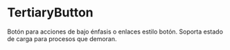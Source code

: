 
<Meta of={Stories} />

# TertiaryButton

Botón para acciones de bajo énfasis o enlaces estilo botón. Soporta estado de carga para procesos que demoran.

<Story id="atoms-tertiarybutton--default" />

<ArgsTable of={TertiaryButton} story="Default" />
